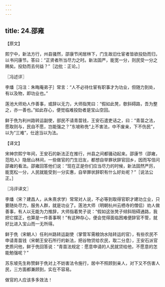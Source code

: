 ```yaml
---
---
---
```

title: 24.邵雍
---



【原文】

熙宁中，新法方行，州县骚然，邵康节闲居林下，门生故旧仕宦者皆欲投劾而归，以书问康节。答曰：“正贤者所当尽力之时。新法固严，能宽一分，则民受一分之赐矣。投劾而去何益？”［边批：正论。］

〖冯述评〗

李燔［冯注：朱晦庵弟子］常言：“人不必待仕宦有职事才为功业，但随力到处，有以及物，即功业也。”

莲池大师劝人作善事，或辞以无力，大师指凳曰：“假如此凳，欹斜碍路，吾为整之，亦一善也。”如此存心，便觉临难投劾者是宝山空回。

鲜于侁为利州路转运副使，部民不请青苗钱，王安石遣吏诘之，曰：“青苗之法，愿取则与，民自不愿，岂能强之？”东坡称侁“上不害法，中不废亲，下不伤民”，以为“三难”，仕途当以为法。

【译文】

宋神宗熙宁年间，王安石的新法正在推行，州县之间都骚动起来。邵康节（邵雍，范阳人）隐居山林间，一些做官的门生旧友，都想自举罪状辞官回乡，因而写信问邵雍的看法。邵雍回答他们说：“现在正是你们应当尽力的时候，新法固然严厉，能宽松一分，人民就能受到一分实惠，自举罪状辞职有什么好处呢？”［说法公正。］

〖冯评译文〗

李燔（宋？建昌人，从朱熹求学）常常对人说，不必等到取得官职才建功立业，只要随处尽力，服务人群，就是功业了。莲池大师（明朝杭州云栖寺的僧侣）劝人做善事，有人以无能为力推辞，大师指着凳子说：“假如这张凳子倾斜阻碍通路，我把它摆正，也算是一件善事啊！”有这种存心，便会觉得面临困难便辞官不管，就好比进入宝山而一无所得。

鲜于侁（宋朝人）任利州路转运副使（掌管军需粮饷水陆转运的官），有些农民不申请青苗钱（宋朝王安石所行的新法，把谷物贷给农民，取二分息），王安石派官吏质问他，鲜于侁回答说：“青苗法规定：愿意申请的人民就贷给他，不愿意的怎能勉强呢？”

苏东坡先生称赞鲜于侁对上不妨害法令施行，居中不照顾到亲人，对下又不伤害人民，三方面都兼顾到，实在不容易。

做官的人应该多多效法！